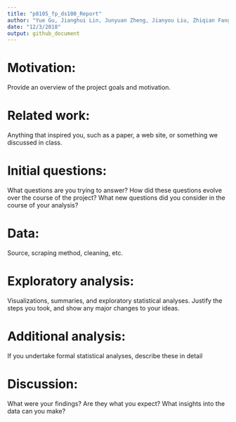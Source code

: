```yaml
---
title: "p8105_fp_ds100_Report"
author: "Yue Gu, Jianghui Lin, Junyuan Zheng, Jianyou Liu, Zhiqian Fang"
date: "12/3/2018"
output: github_document
---
```


# Motivation:
Provide an overview of the project goals and motivation.


# Related work:
Anything that inspired you, such as a paper, a web site, or something we discussed in class.


# Initial questions:
What questions are you trying to answer? How did these questions evolve over the course of the project? What new questions did you consider in the course of your analysis?


# Data:
Source, scraping method, cleaning, etc.


# Exploratory analysis:


Visualizations, summaries, and exploratory statistical analyses. Justify the steps you took, and show any major changes to your ideas.


# Additional analysis:
If you undertake formal statistical analyses, describe these in detail


# Discussion:
What were your findings? Are they what you expect? What insights into the data can you make?
